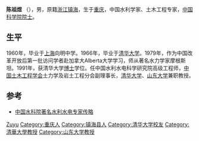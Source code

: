 {{Infobox_Person
| name = 陈祖煜
|image= 
|box_width= 
|occupation= 
| period = 
|birth_name=
| other_names =
| Sex =男
|birth_date= {{birth date and age|1942|2|13}}
|birth_place= [[重庆|重庆]]
|death_date= 
|death_place= 
| nationality ={{PRC}}
| residence =
| party =
| religion =
| spouse = 
| relatives = 
|education= 
| past = 
{{Infobox_People_CAS
|学部=技术科学部
|专业=水利学
|当选年=2005年
}}
| work =
|awards=
}}

'''陈祖煜''' （{{bd|1942年|2月13日|catIdx=C陈}}），男，原籍[[浙江|浙江]][[镇海|镇海]]，生于[[重庆|重庆]]，中国水利学家、土木工程专家，[[中国科学院院士|中国科学院院士]]。

== 生平 ==
1960年，毕业于[[上海|上海]]向明中学。1966年，毕业于[[清华大学|清华大学]]。1979年，作为中国改革开放后第一批访问学者赴加拿大Alberta大学学习，师从著名水力学家摩根斯坦。1991年，获清华大学[[博士|博士]]学位。任中国水利水电科学研究院高级工程师，[[中国土木工程学会|中国土木工程学会]]土力学及岩土工程分会副理事长，[[清华大学|清华大学]]、[[山东大学|山东大学]]兼职教授。

== 参考 ==
* [http://www.iwhr.com/special/water_scientist/View.asp?NewsID=3602 中国水科院著名水利水电专家传略] {{Wayback|url=http://www.iwhr.com/special/water_scientist/View.asp?NewsID=3602 |date=20070310223154 }}

{{中国科学院技术科学部院士}}

{{Authority control}}
{{DEFAULTSORT:Chen陈}}
[[Category:陈姓|Zuyu]]
[[Category:重庆人|Category:重庆人]]
[[Category:镇海县人|Category:镇海县人]]
[[Category:清华大学校友|Category:清华大学校友]]
[[Category:清華大學教授|Category:清華大學教授]]
[[Category:山东大学教授|Category:山东大学教授]]